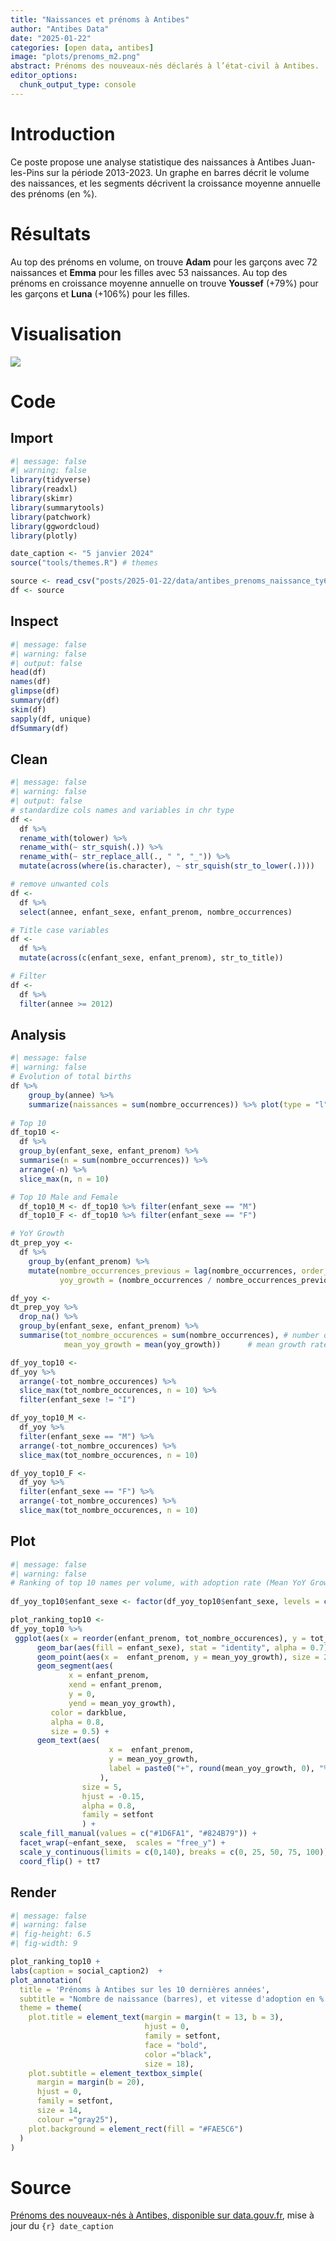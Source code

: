 ```yaml
---
title: "Naissances et prénoms à Antibes"
author: "Antibes Data"
date: "2025-01-22"
categories: [open data, antibes]
image: "plots/prenoms_m2.png"
abstract: Prénoms des nouveaux-nés déclarés à l’état-civil à Antibes.
editor_options: 
  chunk_output_type: console
---
```


# Introduction

Ce poste propose une analyse statistique des naissances à Antibes Juan-les-Pins sur la période 2013-2023. Un graphe en barres décrit le volume des naissances, et les segments décrivent la croissance moyenne annuelle des prénoms (en %).

# Résultats

Au top des prénoms en volume, on trouve **Adam** pour les garçons avec 72 naissances et **Emma** pour les filles avec 53 naissances. Au top des prénoms en croissance moyenne annuelle on trouve **Youssef** (+79%) pour les garçons et **Luna** (+106%) pour les filles.

# Visualisation

![](plots/prenoms_m2.png){fig-align="center"}

# Code

## Import

```r
#| message: false
#| warning: false
library(tidyverse)
library(readxl)
library(skimr)
library(summarytools)
library(patchwork)
library(ggwordcloud)
library(plotly)

date_caption <- "5 janvier 2024"
source("tools/themes.R") # themes

source <- read_csv("posts/2025-01-22/data/antibes_prenoms_naissance_ty62ggz.csv")
df <- source

```

## Inspect

```r
#| message: false
#| warning: false
#| output: false
head(df)
names(df)
glimpse(df)
summary(df)
skim(df)
sapply(df, unique)
dfSummary(df)
```

## Clean

```r
#| message: false
#| warning: false
#| output: false
# standardize cols names and variables in chr type
df <-
  df %>% 
  rename_with(tolower) %>%
  rename_with(~ str_squish(.)) %>%
  rename_with(~ str_replace_all(., " ", "_")) %>%
  mutate(across(where(is.character), ~ str_squish(str_to_lower(.))))

# remove unwanted cols
df <-
  df %>% 
  select(annee, enfant_sexe, enfant_prenom, nombre_occurrences)

# Title case variables 
df <-
  df %>%
  mutate(across(c(enfant_sexe, enfant_prenom), str_to_title))

# Filter 
df <-
  df %>%
  filter(annee >= 2012)
```

## Analysis

```r
#| message: false
#| warning: false
# Evolution of total births
df %>%
    group_by(annee) %>%
    summarize(naissances = sum(nombre_occurrences)) %>% plot(type = "l")
  
# Top 10
df_top10 <-
  df %>%
  group_by(enfant_sexe, enfant_prenom) %>%
  summarise(n = sum(nombre_occurrences)) %>%
  arrange(-n) %>%
  slice_max(n, n = 10)

# Top 10 Male and Female
  df_top10_M <- df_top10 %>% filter(enfant_sexe == "M")
  df_top10_F <- df_top10 %>% filter(enfant_sexe == "F")

# YoY Growth
dt_prep_yoy <-
  df %>% 
    group_by(enfant_prenom) %>%
    mutate(nombre_occurrences_previous = lag(nombre_occurrences, order_by = annee),
           yoy_growth = (nombre_occurrences / nombre_occurrences_previous - 1)*100)

df_yoy <- 
dt_prep_yoy %>%
  drop_na() %>%
  group_by(enfant_sexe, enfant_prenom) %>% 
  summarise(tot_nombre_occurences = sum(nombre_occurrences), # number of births
            mean_yoy_growth = mean(yoy_growth))      # mean growth rate

df_yoy_top10 <-
df_yoy %>%
  arrange(-tot_nombre_occurences) %>%
  slice_max(tot_nombre_occurences, n = 10) %>%
  filter(enfant_sexe != "I") 

df_yoy_top10_M <-
  df_yoy %>%
  filter(enfant_sexe == "M") %>%
  arrange(-tot_nombre_occurences) %>%
  slice_max(tot_nombre_occurences, n = 10) 

df_yoy_top10_F <-
  df_yoy %>%
  filter(enfant_sexe == "F") %>%
  arrange(-tot_nombre_occurences) %>%
  slice_max(tot_nombre_occurences, n = 10) 

```

## Plot

```r
#| message: false
#| warning: false
# Ranking of top 10 names per volume, with adoption rate (Mean YoY Growth)
  
df_yoy_top10$enfant_sexe <- factor(df_yoy_top10$enfant_sexe, levels = c("M", "F"))

plot_ranking_top10 <-
df_yoy_top10 %>%
 ggplot(aes(x = reorder(enfant_prenom, tot_nombre_occurences), y = tot_nombre_occurences)) +
      geom_bar(aes(fill = enfant_sexe), stat = "identity", alpha = 0.7) +
      geom_point(aes(x =  enfant_prenom, y = mean_yoy_growth), size = 2) +     
      geom_segment(aes(
             x = enfant_prenom, 
             xend = enfant_prenom, 
             y = 0, 
             yend = mean_yoy_growth), 
         color = darkblue, 
         alpha = 0.8,
         size = 0.5) +
      geom_text(aes(
                      x =  enfant_prenom,             
                      y = mean_yoy_growth,
                      label = paste0("+", round(mean_yoy_growth, 0), "%")
                    ),
                size = 5,
                hjust = -0.15,
                alpha = 0.8,
                family = setfont
                ) +
  scale_fill_manual(values = c("#1D6FA1", "#824B79")) +
  facet_wrap(~enfant_sexe,  scales = "free_y") +
  scale_y_continuous(limits = c(0,140), breaks = c(0, 25, 50, 75, 100)) +
  coord_flip() + tt7
```

## Render

```r
#| message: false
#| warning: false
#| fig-height: 6.5
#| fig-width: 9

plot_ranking_top10 + 
labs(caption = social_caption2)  + 
plot_annotation(
  title = 'Prénoms à Antibes sur les 10 dernières années',
  subtitle = "Nombre de naissance (barres), et vitesse d'adoption en % (lignes) <br>Période 2013-2023",
  theme = theme(
    plot.title = element_text(margin = margin(t = 13, b = 3), 
                              hjust = 0,
                              family = setfont,
                              face = "bold", 
                              color ="black",
                              size = 18),
    plot.subtitle = element_textbox_simple(
      margin = margin(b = 20),
      hjust = 0,
      family = setfont,
      size = 14,
      colour ="gray25"),
    plot.background = element_rect(fill = "#FAE5C6")
  )
) 
```

# Source

[Prénoms des nouveaux-nés à Antibes, disponible sur data.gouv.fr](https://www.data.gouv.fr/fr/datasets/prenoms-des-nouveaux-nes-a-antibes/), mise à jour du `{r} date_caption`
